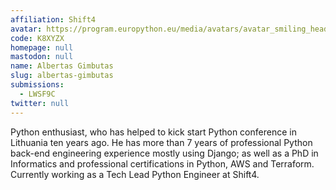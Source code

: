 ```yaml
---
affiliation: Shift4
avatar: https://program.europython.eu/media/avatars/avatar_smiling_head_yXn1h5n.jpg
code: K8XYZX
homepage: null
mastodon: null
name: Albertas Gimbutas
slug: albertas-gimbutas
submissions:
  - LWSF9C
twitter: null
---
```


Python enthusiast, who has helped to kick start Python conference in Lithuania
ten years ago. He has more than 7 years of professional Python back-end
engineering experience mostly using Django; as well as a PhD in Informatics and
professional certifications in Python, AWS and Terraform. Currently working as a
Tech Lead Python Engineer at Shift4.

